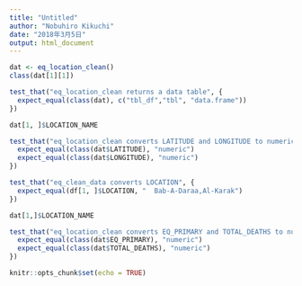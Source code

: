 ```yaml
---
title: "Untitled"
author: "Nobuhiro Kikuchi"
date: "2018年3月5日"
output: html_document
---
```

```r
dat <- eq_location_clean()
class(dat[1][1])
```


```r
test_that("eq_location_clean returns a data table", {
  expect_equal(class(dat), c("tbl_df","tbl", "data.frame"))
})

```

```r
dat[1, ]$LOCATION_NAME
```
```r
test_that("eq_location_clean converts LATITUDE and LONGITUDE to numeric", {
  expect_equal(class(dat$LATITUDE), "numeric")
  expect_equal(class(dat$LONGITUDE), "numeric")
})
```

```r
test_that("eq_clean_data converts LOCATION", {
  expect_equal(df[1, ]$LOCATION, "  Bab-A-Daraa,Al-Karak")
})
```

```r
dat[1,]$LOCATION_NAME
```
```r
test_that("eq_location_clean converts EQ_PRIMARY and TOTAL_DEATHS to numeric", {
  expect_equal(class(dat$EQ_PRIMARY), "numeric")
  expect_equal(class(dat$TOTAL_DEATHS), "numeric")
})
```



```r
knitr::opts_chunk$set(echo = TRUE)
```


